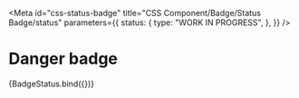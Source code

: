 <!-- @license CC0-1.0 -->


<Meta
  id="css-status-badge"
  title="CSS Component/Badge/Status Badge/status"
  parameters={{
    status: {
      type: "WORK IN PROGRESS",
    },
  }}
/>

# Danger badge

<Canvas>
  <Story
    name="danger"
    args={{
      status: "danger",
      textContent: "danger",
    }}
  >
    {BadgeStatus.bind({})}
  </Story>
</Canvas>
